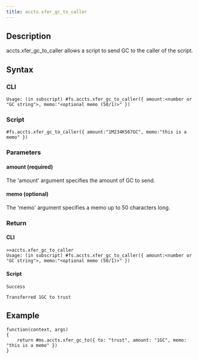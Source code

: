 ```yaml
---
title: accts.xfer_gc_to_caller
---
```


## Description

accts.xfer_gc_to_caller allows a script to send GC to the caller of the script.

## Syntax

### CLI

```
Usage: (in subscript) #fs.accts.xfer_gc_to_caller({ amount:<number or "GC string">, memo:"<optional memo (50/1)>" })
```

### Script

```
#fs.accts.xfer_gc_to_caller({ amount:"1M234K567GC", memo:"this is a memo" })
```

### Parameters

#### amount (required)

The 'amount' argument specifies the amount of GC to send.

#### memo (optional)

The 'memo' argument specifies a memo up to 50 characters long.

### Return

#### CLI

```
>>accts.xfer_gc_to_caller
Usage: (in subscript) #fs.accts.xfer_gc_to_caller({ amount:<number or "GC string">, memo:"<optional memo (50/1)>" })
```

#### Script

```
Success

Transferred 1GC to trust
```

## Example

```
function(context, args)
{
	return #ms.accts.xfer_gc_to({ to: "trust", amount: "1GC", memo: "this is a memo" })
}

```
